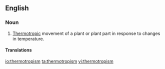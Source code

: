 ==English==

===Noun===
{{en-noun}}

# {{context|botany}} [[thermotropic|Thermotropic]] movement of a plant or plant part in response to changes in temperature.

====Translations====
{{trans-top|thermotropic movement of a plant or plant part}}
{{trans-mid}}
{{trans-bottom}}

[[io:thermotropism]]
[[ta:thermotropism]]
[[vi:thermotropism]]
